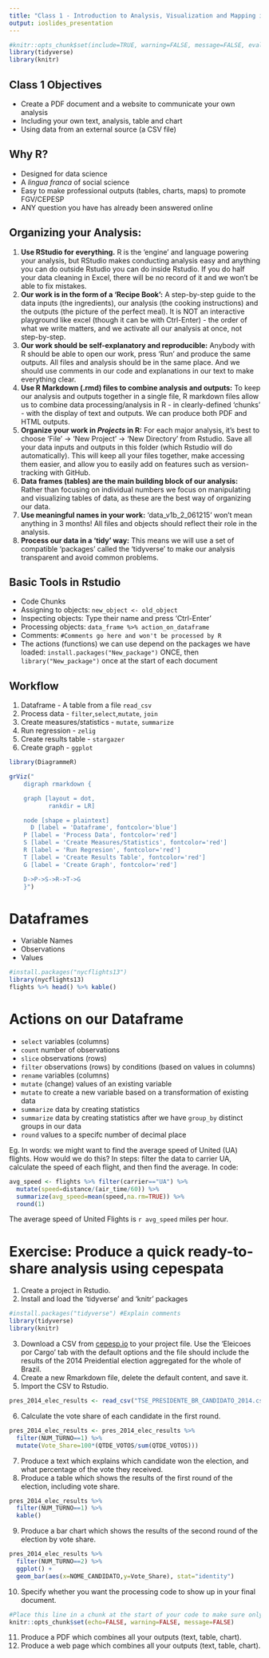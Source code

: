```yaml
---
title: "Class 1 - Introduction to Analysis, Visualization and Mapping in R"
output: ioslides_presentation
---
```


```r
#knitr::opts_chunk$set(include=TRUE, warning=FALSE, message=FALSE, eval=FALSE)
library(tidyverse)
library(knitr)
```


## Class 1 Objectives

- Create a PDF document and a website to communicate your own analysis
- Including your own text, analysis, table and chart
- Using data from an external source (a CSV file)

## Why R?
- Designed for data science
- A *lingua franca* of social science
- Easy to make professional outputs (tables, charts, maps) to promote FGV/CEPESP
- ANY question you have has already been answered online

## Organizing your Analysis:

1. **Use RStudio for everything.** R is the 'engine' and language powering your analysis, but RStudio makes conducting analysis easy and anything you can do outside Rstudio you can do inside Rstudio. If you do half your data cleaning in Excel, there will be no record of it and we won't be able to fix mistakes. 
2. **Our work is in the form of a 'Recipe Book':** A step-by-step guide to the data inputs (the ingredients), our analysis (the cooking instructions) and the outputs (the picture of the perfect meal). It is NOT an interactive playground like excel (though it can be with Ctrl-Enter) - the order of what we write matters, and we activate all our analysis at once, not step-by-step.
3. **Our work should be self-explanatory and reproducible:** Anybody with R should be able to open our work, press 'Run' and produce the same outputs. All files and analysis should be in the same place. And we should use comments in our code and explanations in our text to make everything clear. 
4. **Use R Markdown (.rmd) files to combine analysis and outputs:** To keep our analysis and outputs together in a single file, R markdown files allow us to combine data processing/analysis in R - in clearly-defined 'chunks' - with the display of text and outputs. We can produce both PDF and HTML outputs. 
5. **Organize your work in *Projects* in R:** For each major analysis, it's best to choose 'File' -> 'New Project' -> 'New Directory' from Rstudio. Save all your data inputs and outputs in this folder (which Rstudio will do automatically). This will keep all your files together, make accessing them easier, and allow you to easily add on features such as version-tracking with GitHub.
6. **Data frames (tables) are the main building block of our analysis:** Rather than focusing on individual numbers we focus on manipulating and visualizing tables of data, as these are the best way of organizing our data.
7. **Use meaningful names in your work:** 'data_v1b_2_061215' won't mean anything in 3 months! All files and objects should reflect their role in the analysis. 
8. **Process our data in a 'tidy' way:** This means we will use a set of compatible 'packages' called the 'tidyverse' to make our analysis transparent and avoid common problems.

## Basic Tools in Rstudio
- Code Chunks
- Assigning to objects: `new_object <- old_object`
- Inspecting objects: Type their name and press 'Ctrl-Enter'
- Processing objects: `data_frame %>% action_on_dataframe`
- Comments: `#Comments go here and won't be processed by R`
- The actions (functions) we can use depend on the packages we have loaded: `install.packages("New_package")` ONCE, then `library("New_package")` once at the start of each document

## Workflow

1. Dataframe - A table from a file `read_csv`
2. Process data - `filter`,`select`,`mutate`, `join`
3. Create measures/statistics - `mutate`, `summarize`
4. Run regression - `zelig`
5. Create results table - `stargazer`
6. Create graph - `ggplot`

```r
library(DiagrammeR)

grViz("
	digraph rmarkdown {

    graph [layout = dot,
           rankdir = LR]

    node [shape = plaintext]
	  D [label = 'Dataframe', fontcolor='blue']
    P [label = 'Process Data', fontcolor='red']
    S [label = 'Create Measures/Statistics', fontcolor='red']
    R [label = 'Run Regresion', fontcolor='red']
    T [label = 'Create Results Table', fontcolor='red']
    G [label = 'Create Graph', fontcolor='red']

    D->P->S->R->T->G
	}")

```


# Dataframes
- Variable Names
- Observations
- Values

```r
#install.packages("nycflights13")
library(nycflights13)
flights %>% head() %>% kable()

```

# Actions on our Dataframe
- `select` variables (columns)
- `count` number of observations
- `slice` observations (rows)
- `filter` observations (rows) by conditions (based on values in columns)
- `rename` variables (columns)
- `mutate` (change) values of an existing variable
- `mutate` to create a new variable based on a transformation of existing data
- `summarize` data by creating statistics
- `summarize` data by creating statistics after we have `group_by` distinct groups in our data
- `round` values to a specifc number of decimal place

Eg. In words: we might want to find the average speed of United (UA) flights. How would we do this?
In steps: filter the data to carrier UA, calculate the speed of each flight, and then find the average. 
In code:
```r
avg_speed <- flights %>% filter(carrier=="UA") %>% 
  mutate(speed=distance/(air_time/60)) %>% 
  summarize(avg_speed=mean(speed,na.rm=TRUE)) %>%
  round(1)
```

The average speed of United Flights is `r avg_speed` miles per hour.

# Exercise: Produce a quick ready-to-share analysis using cepespata

1. Create a project in Rstudio.
2. Install and load the 'tidyverse' and 'knitr' packages
```r
#install.packages("tidyverse") #Explain comments
library(tidyverse)
library(knitr)
```

3. Download a CSV from [cepesp.io](cepesp.io) to your project file. Use the 'Eleicoes por Cargo' tab with the default options and the file should include the results of the 2014 Preidential election aggregated for the whole of Brazil.
4. Create a new Rmarkdown file, delete the default content, and save it. 
5. Import the CSV to Rstudio.
```r
pres_2014_elec_results <- read_csv("TSE_PRESIDENTE_BR_CANDIDATO_2014.csv")
```

6. Calculate the vote share of each candidate in the first round. 
```r
pres_2014_elec_results <- pres_2014_elec_results %>% 
  filter(NUM_TURNO==1) %>% 
  mutate(Vote_Share=100*(QTDE_VOTOS/sum(QTDE_VOTOS)))
```

7. Produce a text which explains which candidate won the election, and what percentage of the vote they received. 
8. Produce a table which shows the results of the first round of the election, including vote share.
```r
pres_2014_elec_results %>% 
  filter(NUM_TURNO==1) %>% 
  kable()
```

9. Produce a bar chart which shows the results of the second round of the election by vote share.

```r
pres_2014_elec_results %>% 
  filter(NUM_TURNO==2) %>% 
  ggplot() + 
  geom_bar(aes(x=NOME_CANDIDATO,y=Vote_Share), stat="identity")
```

10. Specify whether you want the processing code to show up in your final document.
```r
#Place this line in a chunk at the start of your code to make sure only the outputs appear
knitr::opts_chunk$set(echo=FALSE, warning=FALSE, message=FALSE)
```

11. Produce a PDF which combines all your outputs (text, table, chart).
12. Produce a web page which combines all your outputs (text, table, chart).
